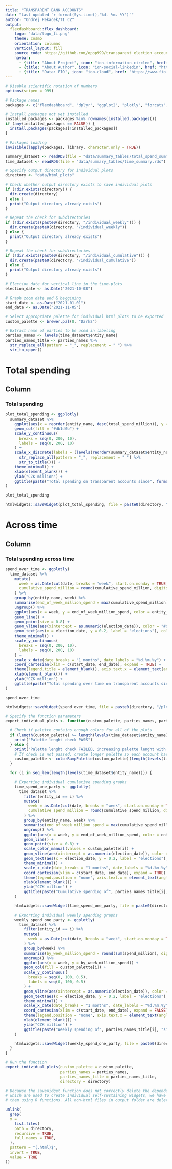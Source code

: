 ```yaml
---
title: "TRANSPARENT BANK ACCOUNTS"
date: "Last updated `r format(Sys.time(),'%d. %m. %Y')`"
author: "Ondrej Pekacek/TI CZ"
output: 
  flexdashboard::flex_dashboard:
    logo: "data/logo_ti.png"
    theme: cosmo
    orientation: columns
    vertical_layout: fill
    source_code: https://github.com/opop999/transparent_election_accounts
    navbar:
      - {title: "About Project", icon: "ion-information-circled", href: "https://www.transparentnivolby.cz/snemovna2021"}
      - {title: "About Author", icon: "ion-social-linkedin", href: "https://www.linkedin.com/in/ondrej-pekacek"}
      - {title: "Data: FIO", icon: "ion-cloud", href: "https://www.fio.cz/bankovni-sluzby/bankovni-ucty/transparentni-ucet/vypis-transparentnich-uctu"}
---
```


```r
# Disable scientific notation of numbers
options(scipen = 999)

# Package names
packages <- c("flexdashboard", "dplyr", "ggplot2", "plotly", "forcats", "htmlwidgets", "tidyr", "RColorBrewer", "stringr")

# Install packages not yet installed
installed_packages <- packages %in% rownames(installed.packages())
if (any(installed_packages == FALSE)) {
  install.packages(packages[!installed_packages])
}

# Packages loading
invisible(lapply(packages, library, character.only = TRUE))

summary_dataset <- readRDS(file = "data/summary_tables/total_spend_summary.rds")
time_dataset <- readRDS(file = "data/summary_tables/time_summary.rds")

# Specify output directory for individual plots
directory <- "data/html_plots"

# Check whether output directory exists to save individual plots
if (!dir.exists(directory)) {
  dir.create(directory)
} else {
  print("Output directory already exists")
}

# Repeat the check for subdirectories
if (!dir.exists(paste0(directory, "/individual_weekly"))) {
  dir.create(paste0(directory, "/individual_weekly"))
} else {
  print("Output directory already exists")
}

# Repeat the check for subdirectories
if (!dir.exists(paste0(directory, "/individual_cumulative"))) {
  dir.create(paste0(directory, "/individual_cumulative"))
} else {
  print("Output directory already exists")
}

# Election date for vertical line in the time-plots
election_date <- as.Date("2021-10-08")

# Graph zoom date end & beggining
start_date <- as.Date("2021-01-01")
end_date <- as.Date("2021-11-05")

# Select appropriate palette for individual html plots to be exported
custom_palette <- brewer.pal(8, "Dark2") 

# Extract name of parties to be used in labeling
parties_names <- levels(time_dataset$entity_name) 
parties_names_title <- parties_names %>% 
  str_replace_all(pattern = "_", replacement = " ") %>% 
  str_to_upper()

```

Total spending
=====================================


Column
-----------------------------------------------------------------------

### Total spending

```r
plot_total_spending <- ggplotly(
  summary_dataset %>%
    ggplot(aes(x = reorder(entity_name, desc(total_spend_million)), y = total_spend_million)) +
    geom_col(fill = "#db1d0b") +
    scale_y_continuous(
      breaks = seq(0, 200, 10),
      labels = seq(0, 200, 10)
    ) +
    scale_x_discrete(labels = (levels(reorder(summary_dataset$entity_name, desc(summary_dataset$total_spend_million))) %>%
      str_replace_all(pattern = "_", replacement = " ") %>%
      str_to_title())) +
    theme_minimal() +
    xlab(element_blank()) +
    ylab("CZK million") +
    ggtitle(paste("Total spending on transparent accounts since", format(start_date, "%d.%m.%Y")))
)

plot_total_spending

htmlwidgets::saveWidget(plot_total_spending, file = paste0(directory, "/plot_total_spending.html"))

```

Across time
=====================================


Column
-----------------------------------------------------------------------

### Total spending across time

```r
spend_over_time <- ggplotly(
  time_dataset %>%
    mutate(
      week = as.Date(cut(date, breaks = "week", start.on.monday = TRUE)) + 4,
      cumulative_spend_million = round(cumulative_spend_million, digits = 3)
    ) %>%
    group_by(entity_name, week) %>% 
    summarise(end_of_week_million_spend = max(cumulative_spend_million)) %>% 
    ungroup() %>% 
    ggplot(aes(x = week, y = end_of_week_million_spend, color = entity_name)) +
    geom_line() +
    geom_point(size = 0.8) +
    geom_vline(aes(xintercept = as.numeric(election_date)), color = "#db1d0b") +
    geom_text(aes(x = election_date, y = 0.2, label = "elections"), color = "#03457f", size = 4) +
    theme_minimal() +
    scale_y_continuous(
      breaks = seq(0, 200, 10),
      labels = seq(0, 200, 10)
    ) +
    scale_x_date(date_breaks = "1 months", date_labels = "%d.%m.%y") +
    coord_cartesian(xlim = c(start_date, end_date), expand = TRUE) +
    theme(legend.title = element_blank(), axis.text.x = element_text(angle = 45, hjust = 1)) +
    xlab(element_blank()) +
    ylab("CZK million") +
    ggtitle(paste("Total spending over time on transparent accounts since", format(start_date, "%d.%m.%Y")))  
)

spend_over_time

htmlwidgets::saveWidget(spend_over_time, file = paste0(directory, "/plot_spend_over_time.html"))

```

```r
# Specify the function parameters
export_individual_plots <- function(custom_palette, parties_names, parties_names_title, directory) {

  # Check if palette contains enough colors for all of the plots
  if (length(custom_palette) >= length(levels(time_dataset$entity_name))) {
    print("Palette lenght check PASS")
  } else {
    print("Palette lenght check FAILED, increasing palette lenght with interpolation")
    # If check is not passed, create longer palette so each account has a unique color
    custom_palette <- colorRampPalette(custom_palette)(length(levels(time_dataset$entity_name)))
  }

  for (i in seq_len(length(levels(time_dataset$entity_name)))) {

    # Exporting individual cumulative spending graphs
    time_spend_one_party <- ggplotly(
      time_dataset %>%
        filter(entity_id == i) %>%
        mutate(
          week = as.Date(cut(date, breaks = "week", start.on.monday = TRUE)) + 4,
          cumulative_spend_million = round(cumulative_spend_million, digits = 3)
        ) %>%
        group_by(entity_name, week) %>%
        summarise(end_of_week_million_spend = max(cumulative_spend_million)) %>%
        ungroup() %>%
        ggplot(aes(x = week, y = end_of_week_million_spend, color = entity_name)) +
        geom_line() +
        geom_point(size = 0.8) +
        scale_color_manual(values = custom_palette[i]) +
        geom_vline(aes(xintercept = as.numeric(election_date)), color = "#db1d0b") +
        geom_text(aes(x = election_date, y = 0.2, label = "elections"), color = "#03457f", size = 4) +
        theme_minimal() +
        scale_x_date(date_breaks = "1 months", date_labels = "%d.%m.%y") +
        coord_cartesian(xlim = c(start_date, end_date), expand = TRUE) +
        theme(legend.position = "none", axis.text.x = element_text(angle = 45, hjust = 1)) +
        xlab(element_blank()) +
        ylab("CZK million") +
        ggtitle(paste("Cumulative spending of", parties_names_title[i], "since", format(start_date, "%d.%m.%Y")))
    )

    htmlwidgets::saveWidget(time_spend_one_party, file = paste0(directory, "/individual_cumulative/", parties_names[i], "_", "plot_spend_over_time.html"))

    # Exporting individual weekly spending graphs
    weekly_spend_one_party <- ggplotly(
      time_dataset %>%
        filter(entity_id == i) %>%
        mutate(
          week = as.Date(cut(date, breaks = "week", start.on.monday = TRUE)) + 4,
        ) %>%
        group_by(week) %>%
        summarise(by_week_million_spend = round(sum(spend_million), digits = 3)) %>%
        ungroup() %>%
        ggplot(aes(x = week, y = by_week_million_spend)) +
        geom_col(fill = custom_palette[i]) +
        scale_y_continuous(
          breaks = seq(0, 100, 0.5),
          labels = seq(0, 100, 0.5)
        ) +
        geom_vline(aes(xintercept = as.numeric(election_date)), color = "#db1d0b") +
        geom_text(aes(x = election_date, y = 0.2, label = "elections"), color = "#03457f", size = 4) +
        theme_minimal() +
        scale_x_date(date_breaks = "1 months", date_labels = "%d.%m.%y") +
        coord_cartesian(xlim = c(start_date, end_date), expand = FALSE) +
        theme(legend.position = "none", axis.text.x = element_text(angle = 45, hjust = 1)) +
        xlab(element_blank()) +
        ylab("CZK million") +
        ggtitle(paste("Weekly spending of", parties_names_title[i], "since", format(start_date, "%d.%m.%Y")))
    )

    htmlwidgets::saveWidget(weekly_spend_one_party, file = paste0(directory, "/individual_weekly/", parties_names[i], "_", "plot_spend_weekly.html"))
  }
}

# Run the function
export_individual_plots(custom_palette = custom_palette,
                        parties_names = parties_names,
                        parties_names_title = parties_names_title,
                        directory = directory)

```

```r
# Because the saveWidget function does not correctly delete the dependency files
# which are used to create individual self-sustaining widgets, we have to delete
# them using R functions. All non-html files in output folder are deleted.

unlink(
  grep(
  x = 
    list.files(
    path = directory,
    recursive = TRUE,
    full.names = TRUE,
  ),
  pattern = "(.html)$",
  invert = TRUE,
  value = TRUE
))

```


